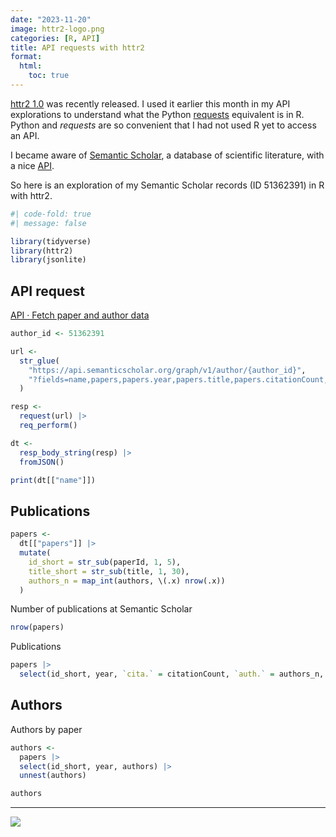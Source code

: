 ```yaml
---
date: "2023-11-20"
image: httr2-logo.png
categories: [R, API]
title: API requests with httr2
format:
  html:
    toc: true
---
```


[httr2 1.0](https://www.tidyverse.org/blog/2023/11/httr2-1-0-0/) was recently released. I used it earlier this month in my API explorations to understand what the Python [requests](https://github.com/psf/requests) equivalent is in R. Python and _requests_ are so convenient that I had not used R yet to access an API.

I became aware of [Semantic Scholar](https://www.semanticscholar.org/author/Holger-D%C3%B6ring/51362391), a database of scientific literature, with a nice [API](https://api.semanticscholar.org/api-docs/).

So here is an exploration of my Semantic Scholar records (ID 51362391) in R with httr2.

```r
#| code-fold: true
#| message: false

library(tidyverse)
library(httr2)
library(jsonlite)
```

## API request

[API · Fetch paper and author data](https://api.semanticscholar.org/api-docs/#tag/Author-Data/operation/get_graph_get_author)

```r
author_id <- 51362391

url <-
  str_glue(
    "https://api.semanticscholar.org/graph/v1/author/{author_id}",
    "?fields=name,papers,papers.year,papers.title,papers.citationCount,papers.authors"
  )

resp <-
  request(url) |>
  req_perform()
```

```r
dt <-
  resp_body_string(resp) |>
  fromJSON()

print(dt[["name"]])
```


## Publications

```r
papers <-
  dt[["papers"]] |>
  mutate(
    id_short = str_sub(paperId, 1, 5),
    title_short = str_sub(title, 1, 30),
    authors_n = map_int(authors, \(.x) nrow(.x))
  )
```

Number of publications at Semantic Scholar

```r
nrow(papers)
```

Publications

```r
papers |>
  select(id_short, year, `cita.` = citationCount, `auth.` = authors_n, title_short)
```

## Authors

Authors by paper

```r
authors <-
  papers |>
  select(id_short, year, authors) |>
  unnest(authors)

authors
```


---

![](httr2-logo.png)

